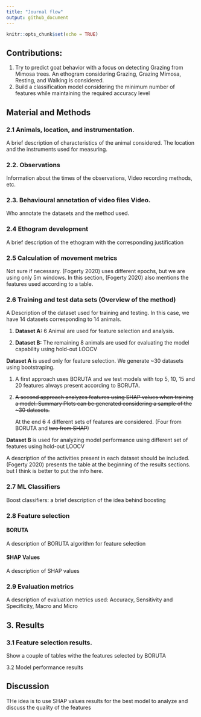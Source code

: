 ```yaml
---
title: "Journal flow"
output: github_document
---
```


```r
knitr::opts_chunk$set(echo = TRUE)
```

## Contributions:

1.  Try to predict goat behavior with a focus on detecting Grazing from Mimosa trees. An ethogram considering Grazing, Grazing Mimosa, Resting, and Walking is considered.
2.  Build a classification model considering the minimum number of features while maintaining the required accuracy level

## Material and Methods

### **2.1 Animals, location, and instrumentation.**

A brief description of characteristics of the animal considered. The location and the instruments used for measuring.

### **2.2. Observations**

Information about the times of the observations, Video recording methods, etc.

### **2.3. Behavioural annotation of video files Video.**

Who annotate the datasets and the method used.

### **2.4 Ethogram development**

A brief description of the ethogram with the corresponding justification

### **2.5 Calculation of movement metrics**

Not sure if necessary. (Fogerty 2020) uses different epochs, but we are using only 5m windows. In this section, (Fogerty 2020) also mentions the features used according to a table.

### **2.6 Training and test data sets (Overview of the method)**

A Description of the dataset used for training and testing. In this case, we have 14 datasets corresponding to 14 animals.

1.  **Dataset A:** 6 Animal are used for feature selection and analysis.

2.  **Dataset B:** The remaining 8 animals are used for evaluating the model capability using hold-out LOOCV

**Dataset A** is used only for feature selection. We generate \~30 datasets using bootstraping.

1.  A first approach uses BORUTA and we test models with top 5, 10, 15 and 20 features always present according to BORUTA.

2.  ~~A second approach analyzes features using SHAP values when training a model. Summary Plots can be generated considering a sample of the \~30 datasets.~~

    At the end ~~6~~ 4 different sets of features are considered. (Four from BORUTA and ~~two from SHAP~~)

**Dataset B** is used for analyzing model performance using different set of features using hold-out LOOCV

A description of the activities present in each dataset should be included. (Fogerty 2020) presents the table at the beginning of the results sections. but I think is better to put the info here.

### **2.7 ML Classifiers**

Boost classifiers: a brief description of the idea behind boosting

### **2.8 Feature selection**

#### BORUTA

A description of BORUTA algorithm for feature selection

#### SHAP Values

A description of SHAP values

### **2.9 Evaluation metrics**

A description of evaluation metrics used: Accuracy, Sensitivity and Specificity, Macro and Micro

## 3. Results

### 3.1 Feature selection results.

Show a couple of tables withe the features selected by BORUTA

3.2 Model performance results

## Discussion

THe idea is to use SHAP values results for the best model to analyze and discuss the quality of the features
